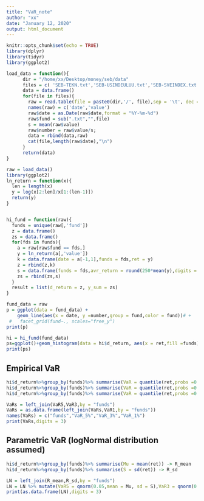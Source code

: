 ```yaml
---
title: "VaR_note"
author: "xx"
date: "January 12, 2020"
output: html_document
---
```


```r
knitr::opts_chunk$set(echo = TRUE)
library(dplyr)
library(tidyr)
library(ggplot2)

load_data = function(){
      dir = "/home/xx/Desktop/money/seb/data"
      files = c( 'SEB-TEKN.txt','SEB-USINDEULUU.txt','SEB-SVEINDEX.txt')
      data = data.frame()
      for(file in files){
        raw = read.table(file = paste0(dir,'/', file),sep = '\t', dec = '.')
        names(raw) = c('date','value')
        raw$date = as.Date(raw$date,format = "%Y-%m-%d")
        raw$fund = sub(".txt","",file)
        s = mean(raw$value)
        raw$number = raw$value/s;
        data = rbind(data,raw)
        cat(file,length(raw$date),"\n")
      }
      return(data)
}

raw = load_data()
library(ggplot2)
ln_return = function(x){
  len = length(x)
  y = log(x[2:len]/x[1:(len-1)])
  return(y)
}


hi_fund = function(raw){
  funds = unique(raw[,'fund'])
  z = data.frame()
  zs = data.frame()
  for(fds in funds){
    a = raw[raw$fund == fds,]
    y = ln_return(a[,'value'])
    k = data.frame(date = a[-1,1],funds = fds,ret = y)
    z = rbind(z,k)
    s = data.frame(funds = fds,avr_return = round(250*mean(y),digits = 3), volatility = round(sqrt(250)*sd(y),digits = 3))
    zs = rbind(zs,s)
  }
  result = list(d_return = z, y_sum = zs)
}
```


```r
fund_data = raw
p = ggplot(data = fund_data) + 
    geom_line(aes(x = date, y =number,group = fund,color = fund))# + 
 #   facet_grid(fund~., scales="free_y")
print(p)
```

```r
hi = hi_fund(fund_data)
ps=ggplot()+geom_histogram(data = hi$d_return, aes(x = ret,fill =funds), binwidth = 0.002)+facet_wrap(~funds)
print(ps)

```

## Empirical VaR

```r
hi$d_return%>%group_by(funds)%>% summarise(VaR = quantile(ret,probs =0.05)) -> VaR5
hi$d_return%>%group_by(funds)%>% summarise(VaR = quantile(ret,probs =0.03)) -> VaR3
hi$d_return%>%group_by(funds)%>% summarise(VaR = quantile(ret,probs =0.01)) -> VaR1

VaRs = left_join(VaR5,VaR3,by = "funds")
VaRs = as.data.frame(left_join(VaRs,VaR1,by = "funds"))
names(VaRs) = c("funds","VaR_5%","VaR_3%","VaR_1%")
print(VaRs,digits = 3)
```

## Parametric VaR (logNormal distribution assumed)

```r
hi$d_return%>%group_by(funds)%>% summarise(Mu = mean(ret)) -> R_mean
hi$d_return%>%group_by(funds)%>% summarise(S = sd(ret)) -> R_sd

LN = left_join(R_mean,R_sd,by = "funds")
LN = LN %>% mutate(VaR5 = qnorm(0.05,mean = Mu, sd = S),VaR3 = qnorm(0.03,mean = Mu, sd = S),VaR1 = qnorm(0.01,mean = Mu, sd = S))
print(as.data.frame(LN),digits = 3)
```


